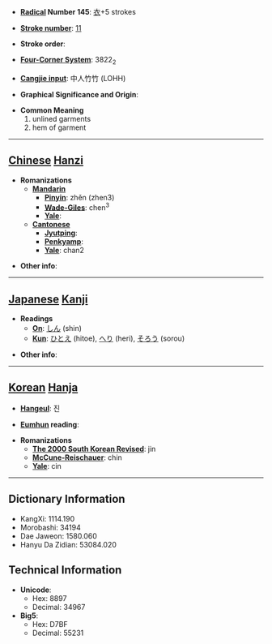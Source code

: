 * '''[[Wiktionary:Chinese radical index| Radical]] Number 145''': [[Wiktionary:Chinese radical index 衣|衣]]+5 strokes

* '''[[Wiktionary:Chinese total strokes index|Stroke number]]''': [[Wiktionary:Chinese total strokes index 11|11]]

* '''Stroke order''': 

* '''[[Wiktionary:Chinese four corner index|Four-Corner System]]''': 3822<sub>2</sub>

* '''[[Wiktionary:Chinese Cangjie index|Cangjie input]]''': 中人竹竹 (LOHH)

* '''Graphical Significance and Origin''': 

* '''Common Meaning'''
*#unlined garments
*# hem of garment


----

== [[Chinese]] [[Hanzi]] ==

* '''Romanizations'''
** '''[[Mandarin]]'''
*** '''[[Pinyin]]''': zhěn (zhen3)
*** '''[[Wade-Giles]]''': chen<sup>3</sup>
*** '''[[Yale]]''': 
** '''[[Cantonese]]'''
*** '''[[Jyutping]]''':
*** '''[[Penkyamp]]''': 
*** '''[[Yale]]''': chan2

* '''Other info''': 

----

== [[Japanese]] [[Kanji]] ==

* '''Readings'''
** '''[[On]]''': [[しん]] (shin)
** '''[[Kun]]''': [[ひとえ]] (hitoe), [[へり]] (heri), [[そろう]] (sorou)

* '''Other info''':  

----

== [[Korean]] [[Hanja]] ==

* '''[[Hangeul]]''': 진

* '''[[Eumhun]] reading''': 

* '''Romanizations'''
** '''[[The 2000 South Korean Revised Romanization|The 2000 South Korean Revised]]''': jin
** '''[[McCune-Reischauer]]''': chin
** '''[[Yale]]''': cin

----

== Dictionary Information ==

* KangXi: 1114.190
* Morobashi: 34194
* Dae Jaweon: 1580.060
* Hanyu Da Zidian: 53084.020

== Technical Information ==

* '''Unicode''':
** Hex: 8897
** Decimal: 34967
* '''Big5''':
** Hex: D7BF
** Decimal: 55231